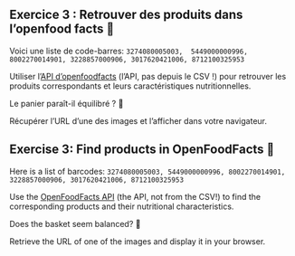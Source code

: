 ::: {.content-visible when-profile="fr"}

:::: {.exercise}
## Exercice 3 : Retrouver des produits dans l'openfood facts 🍕

Voici une liste de code-barres:
`3274080005003,  5449000000996, 8002270014901,
3228857000906, 3017620421006, 8712100325953`

Utiliser l'[API d'openfoodfacts](https://world.openfoodfacts.org/data)
(l'API, pas depuis le CSV !)
pour retrouver les produits correspondants
et leurs caractéristiques nutritionnelles.

Le panier paraît-il équilibré ? 🍫

Récupérer l'URL d'une des images et l'afficher dans votre navigateur.

::::

:::

::: {.content-visible when-profile="en"}

:::: {.exercise}
## Exercise 3: Find products in OpenFoodFacts 🍕

Here is a list of barcodes: `3274080005003, 5449000000996, 8002270014901, 3228857000906, 3017620421006, 8712100325953`

Use the [OpenFoodFacts API](https://world.openfoodfacts.org/data) (the API, not from the CSV!) to find the corresponding products and their nutritional characteristics.

Does the basket seem balanced? 🍫

Retrieve the URL of one of the images and display it in your browser.

::::

:::
